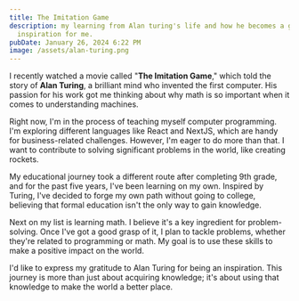 ```yaml
---
title: The Imitation Game
description: my learning from Alan turing's life and how he becomes a great
  inspiration for me.
pubDate: January 26, 2024 6:22 PM
image: /assets/alan-turing.png
---
```


I recently watched a movie called "**The Imitation Game**," which told the story of **Alan Turing**, a brilliant mind who invented the first computer. His passion for his work got me thinking about why math is so important when it comes to understanding machines.

Right now, I'm in the process of teaching myself computer programming. I'm exploring different languages like React and NextJS, which are handy for business-related challenges. However, I'm eager to do more than that. I want to contribute to solving significant problems in the world, like creating rockets.

My educational journey took a different route after completing 9th grade, and for the past five years, I've been learning on my own. Inspired by Turing, I've decided to forge my own path without going to college, believing that formal education isn't the only way to gain knowledge.

Next on my list is learning math. I believe it's a key ingredient for problem-solving. Once I've got a good grasp of it, I plan to tackle problems, whether they're related to programming or math. My goal is to use these skills to make a positive impact on the world.

I'd like to express my gratitude to Alan Turing for being an inspiration. This journey is more than just about acquiring knowledge; it's about using that knowledge to make the world a better place.
